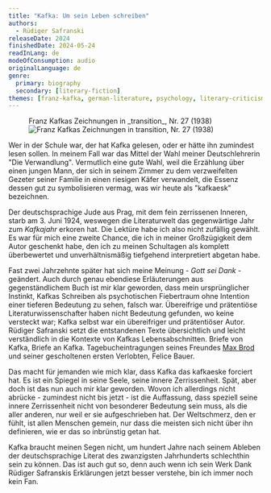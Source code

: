 ```yaml
---
title: "Kafka: Um sein Leben schreiben"
authors:
  - Rüdiger Safranski
releaseDate: 2024
finishedDate: 2024-05-24
readInLang: de
modeOfConsumption: audio
originalLanguage: de
genre:
  primary: biography
  secondary: [literary-fiction]
themes: [franz-kafka, german-literature, psychology, literary-criticism]
---
```


<figure>
  <span class="marginnote">Franz Kafkas Zeichnungen in _transition_, Nr. 27 (1938)</span>
  <img src="/img/kafka-transition.jpg" alt="Franz Kafkas Zeichnungen in transition, Nr. 27 (1938)"/>
</figure>

Wer in der Schule war, der hat Kafka gelesen, oder er hätte ihn zumindest lesen sollen. In meinem Fall war das Mittel der Wahl meiner Deutschlehrerin "Die Verwandlung". Vermutlich eine gute Wahl, weil die Erzählung über einen jungen Mann, der sich in seinem Zimmer zu dem verzweifelten Gezeter seiner Familie in einen riesigen Käfer verwandelt, die Essenz dessen gut zu symbolisieren vermag, was wir heute als "kafkaesk" bezeichnen.

Der deutschsprachige Jude aus Prag, mit dem fein zerrissenen Inneren, starb am 3. Juni 1924, weswegen die Literaturwelt das gegenwärtige Jahr zum *Kafkajahr* erkoren hat. Die Lektüre habe ich also nicht zufällig gewählt. Es war für mich eine zweite Chance, die ich in meiner Großzügigkeit dem Autor geschenkt habe, den ich zu meinen Schultagen als komplett überbewertet und unverhältnismäßig tiefgehend interpretiert abgetan habe.

Fast zwei Jahrzehnte später hat sich meine Meinung - *Gott sei Dank* - geändert. Auch durch genau ebendiese Erläuterungen aus gegenständlichem Buch ist mir klar geworden, dass mein ursprünglicher Instinkt, Kafkas Schreiben als psychotischen Fiebertraum ohne Intention einer tieferen Bedeutung zu sehen, falsch war. Übereifrige und prätentiöse Literaturwissenschafter haben nicht Bedeutung gefunden, wo keine versteckt war; Kafka selbst war ein übereifriger und prätentiöser Autor. Rüdiger Safranski setzt die entstandenen Texte übersichtlich und leicht verständlich in die Kontexte von Kafkas Lebensabschnitten. Briefe von Kafka, Briefe an Kafka. Tagebucheintragungen seines Freundes [Max Brod](https://de.wikipedia.org/wiki/Max_Brod) und seiner gescholtenen ersten Verlobten, Felice Bauer.

Das macht für jemanden wie mich klar, dass Kafka das kafkaeske forciert hat. Es ist ein Spiegel in seine Seele, seine innere Zerrissenheit. Spät, aber doch ist das nun auch mir klar geworden. Wovon ich allerdings nicht abrücke - zumindest nicht bis jetzt - ist die Auffassung, dass speziell seine innere Zerrissenheit nicht von besonderer Bedeutung sein muss, als die aller anderen, nur weil er sie aufgeschrieben hat. Der Weltschmerz, den er fühlt, ist allen Menschen gemein, nur dass die meisten sich nicht über ihn definieren, wie er das so inbrünstig getan hat.

Kafka braucht meinen Segen nicht, um hundert Jahre nach seinem Ableben der deutschsprachige Literat des zwanzigsten Jahrhunderts schlechthin sein zu können. Das ist auch gut so, denn auch wenn ich sein Werk Dank Rüdiger Safranskis Erklärungen jetzt besser verstehe, bin ich immer noch kein Fan.
